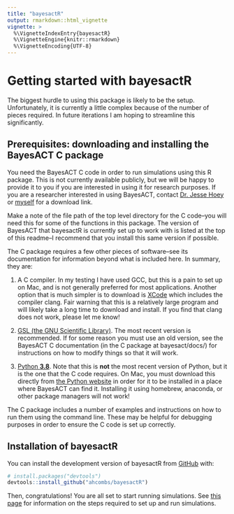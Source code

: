 ```yaml
---
title: "bayesactR"
output: rmarkdown::html_vignette
vignette: >
  %\VignetteIndexEntry{bayesactR}
  %\VignetteEngine{knitr::rmarkdown}
  %\VignetteEncoding{UTF-8}
---
```


# Getting started with bayesactR

The biggest hurdle to using this package is likely to be the setup. Unfortunately, it is currently a little complex because of the number of pieces required. In future iterations I am hoping to streamline this significantly.

## Prerequisites: downloading and installing the BayesACT C package

You need the BayesACT C code in order to run simulations using this R package. This is not currently available publicly, but we will be happy to provide it to you if you are interested in using it for research purposes. If you are a researcher interested in using BayesACT, contact [Dr. Jesse Hoey](https://cs.uwaterloo.ca/~jhoey/) or [myself](https://aidancombs.netlify.app/) for a download link. 

Make a note of the file path of the top level directory for the C code--you will need this for some of the functions in this package. The version of BayesACT that bayesactR is currently set up to work with is listed at the top of this readme--I recommend that you install this same version if possible.

The C package requires a few other pieces of software--see its documentation for information beyond what is included here. In summary, they are: 

1. A C compiler. In my testing I have used GCC, but this is a pain to set up on Mac, and is not generally preferred for most applications. Another option that is much simpler is to download is [XCode](https://developer.apple.com/xcode/) which includes the compiler clang. Fair warning that this is a relatively large program and will likely take a long time to download and install. If you find that clang does not work, please let me know!

2. [GSL (the GNU Scientific Library)](http://www.gnu.org/software/gsl/). The most recent version is recommended. If for some reason you must use an old version, see the BayesACT C documentation (in the C package at bayesact/docs/) for instructions on how to modify things so that it will work. 

3. [Python **3.8**](https://www.python.org/downloads/release/python-380/). Note that this is **not** the most recent version of Python, but it is the one that the C code requires. On Mac, you must download this directly from [the Python website](https://www.python.org/downloads/release/python-380/) in order for it to be installed in a place where BayesACT can find it. Installing it using homebrew, anaconda, or other package managers will not work!

The C package includes a number of examples and instructions on how to run them using the command line. These may be helpful for debugging purposes in order to ensure the C code is set up correctly.

## Installation of bayesactR

You can install the development version of bayesactR from [GitHub](https://github.com/) with:

``` r
# install.packages("devtools")
devtools::install_github("ahcombs/bayesactR")
```

Then, congratulations! You are all set to start running simulations. See [this page](https://ahcombs.github.io/bayesactR/articles/run_elements.html) for information on the steps required to set up and run simulations.
